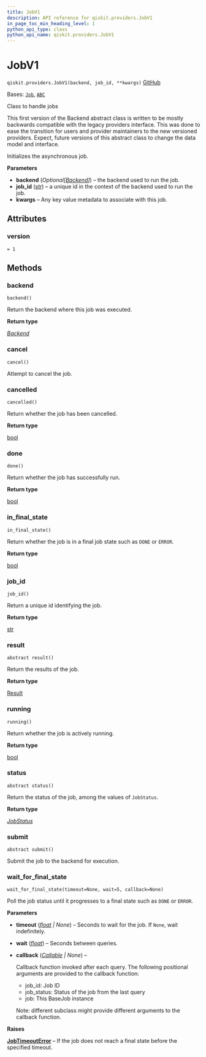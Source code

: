 ```yaml
---
title: JobV1
description: API reference for qiskit.providers.JobV1
in_page_toc_min_heading_level: 1
python_api_type: class
python_api_name: qiskit.providers.JobV1
---
```


# JobV1

<span id="qiskit.providers.JobV1" />

`qiskit.providers.JobV1(backend, job_id, **kwargs)` [GitHub](https://github.com/qiskit/qiskit/tree/stable/1.0/qiskit/providers/job.py "view source code")

Bases: [`Job`](qiskit.providers.Job "qiskit.providers.job.Job"), [`ABC`](https://docs.python.org/3/library/abc.html#abc.ABC "(in Python v3.12)")

Class to handle jobs

This first version of the Backend abstract class is written to be mostly backwards compatible with the legacy providers interface. This was done to ease the transition for users and provider maintainers to the new versioned providers. Expect, future versions of this abstract class to change the data model and interface.

Initializes the asynchronous job.

**Parameters**

*   **backend** (*Optional\[*[*Backend*](qiskit.providers.Backend "qiskit.providers.Backend")*]*) – the backend used to run the job.
*   **job\_id** ([*str*](https://docs.python.org/3/library/stdtypes.html#str "(in Python v3.12)")) – a unique id in the context of the backend used to run the job.
*   **kwargs** – Any key value metadata to associate with this job.

## Attributes

<span id="qiskit.providers.JobV1.version" />

### version

`= 1`

## Methods

### backend

<span id="qiskit.providers.JobV1.backend" />

`backend()`

Return the backend where this job was executed.

**Return type**

[*Backend*](qiskit.providers.Backend "qiskit.providers.backend.Backend")

### cancel

<span id="qiskit.providers.JobV1.cancel" />

`cancel()`

Attempt to cancel the job.

### cancelled

<span id="qiskit.providers.JobV1.cancelled" />

`cancelled()`

Return whether the job has been cancelled.

**Return type**

[bool](https://docs.python.org/3/library/functions.html#bool "(in Python v3.12)")

### done

<span id="qiskit.providers.JobV1.done" />

`done()`

Return whether the job has successfully run.

**Return type**

[bool](https://docs.python.org/3/library/functions.html#bool "(in Python v3.12)")

### in\_final\_state

<span id="qiskit.providers.JobV1.in_final_state" />

`in_final_state()`

Return whether the job is in a final job state such as `DONE` or `ERROR`.

**Return type**

[bool](https://docs.python.org/3/library/functions.html#bool "(in Python v3.12)")

### job\_id

<span id="qiskit.providers.JobV1.job_id" />

`job_id()`

Return a unique id identifying the job.

**Return type**

[str](https://docs.python.org/3/library/stdtypes.html#str "(in Python v3.12)")

### result

<span id="qiskit.providers.JobV1.result" />

`abstract result()`

Return the results of the job.

**Return type**

[Result](qiskit.result.Result "qiskit.result.Result")

### running

<span id="qiskit.providers.JobV1.running" />

`running()`

Return whether the job is actively running.

**Return type**

[bool](https://docs.python.org/3/library/functions.html#bool "(in Python v3.12)")

### status

<span id="qiskit.providers.JobV1.status" />

`abstract status()`

Return the status of the job, among the values of `JobStatus`.

**Return type**

[*JobStatus*](qiskit.providers.JobStatus "qiskit.providers.jobstatus.JobStatus")

### submit

<span id="qiskit.providers.JobV1.submit" />

`abstract submit()`

Submit the job to the backend for execution.

### wait\_for\_final\_state

<span id="qiskit.providers.JobV1.wait_for_final_state" />

`wait_for_final_state(timeout=None, wait=5, callback=None)`

Poll the job status until it progresses to a final state such as `DONE` or `ERROR`.

**Parameters**

*   **timeout** ([*float*](https://docs.python.org/3/library/functions.html#float "(in Python v3.12)") *| None*) – Seconds to wait for the job. If `None`, wait indefinitely.

*   **wait** ([*float*](https://docs.python.org/3/library/functions.html#float "(in Python v3.12)")) – Seconds between queries.

*   **callback** ([*Callable*](https://docs.python.org/3/library/typing.html#typing.Callable "(in Python v3.12)") *| None*) –

    Callback function invoked after each query. The following positional arguments are provided to the callback function:

    *   job\_id: Job ID
    *   job\_status: Status of the job from the last query
    *   job: This BaseJob instance

    Note: different subclass might provide different arguments to the callback function.

**Raises**

[**JobTimeoutError**](providers#qiskit.providers.JobTimeoutError "qiskit.providers.JobTimeoutError") – If the job does not reach a final state before the specified timeout.

